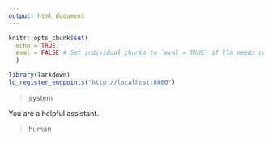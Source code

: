 ```yaml
---
output: html_document
---
```


```r
knitr::opts_chunk$set(
  echo = TRUE, 
  eval = FALSE # Set individual chunks to `eval = TRUE` if llm needs output
  )
```

```r
library(larkdown)
ld_register_endpoints("http://localhost:8000")
```


>system 

You are a helpful assistant. 

>human

